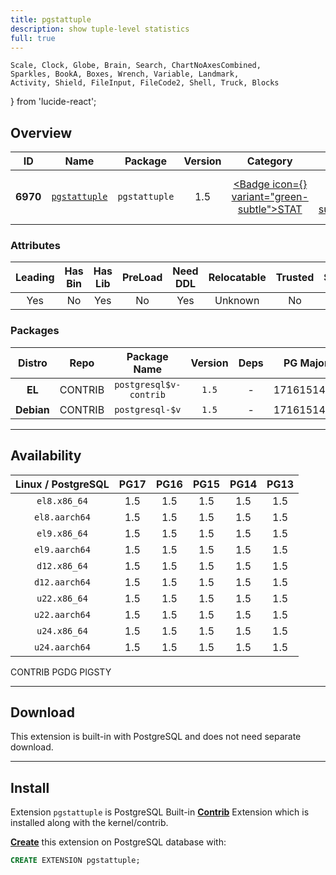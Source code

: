 ```yaml
---
title: pgstattuple
description: show tuple-level statistics
full: true
---
```


    Scale, Clock, Globe, Brain, Search, ChartNoAxesCombined,
    Sparkles, BookA, Boxes, Wrench, Variable, Landmark,
    Activity, Shield, FileInput, FileCode2, Shell, Truck, Blocks
} from 'lucide-react';

## Overview

| <TooltipIconButton tooltip="Extension unique identifier" side="top">ID</TooltipIconButton> | <TooltipIconButton tooltip="Extension name" side="top">Name</TooltipIconButton> | <TooltipIconButton tooltip="Package name for installation" side="top">Package</TooltipIconButton> | <TooltipIconButton tooltip="Latest available extension version" side="top">Version</TooltipIconButton> | <TooltipIconButton tooltip="Extension category" side="top">Category</TooltipIconButton> | <TooltipIconButton tooltip="Open source license" side="top">License</TooltipIconButton> | <TooltipIconButton tooltip="Programming language" side="top">Lang</TooltipIconButton> |
|:--------:|:--------:|:----------:|:--------------:|:---------------------------------------:|:------------------------------------------------------:|:----:|
| **6970** | [`pgstattuple`](https://www.postgresql.org/docs/current/pgstattuple.html) | `pgstattuple` | 1.5 | <a href="/ext/stat" className="no-underline"><Badge icon={<Activity />} variant="green-subtle">STAT</Badge></a> | <a href="/ext/list/license#postgresql" className="no-underline"><Badge icon={<Scale />} variant="blue-subtle">PostgreSQL</Badge></a> | <a href="/ext/list/lang#c"><Badge icon={<FileCode2 />} variant="blue-subtle">C</Badge></a> |

### Attributes

| <TooltipIconButton tooltip="The Primary Leading extension in the Package" side="top">Leading</TooltipIconButton> | <TooltipIconButton tooltip="Contains binary utils" side="top">Has Bin</TooltipIconButton> | <TooltipIconButton tooltip="Contains .so shared library files" side="top">Has Lib</TooltipIconButton> | <TooltipIconButton tooltip="Requires preloading via shared_preload_libraries" side="top">PreLoad</TooltipIconButton> | <TooltipIconButton tooltip="Requires CREATE EXTENSION DDL command" side="top">Need DDL</TooltipIconButton> | <TooltipIconButton tooltip="Can be installed in any schema" side="top">Relocatable</TooltipIconButton> | <TooltipIconButton tooltip="Can be created by non-superuser" side="top">Trusted</TooltipIconButton> | <TooltipIconButton tooltip="Schemas used by this extension" side="top">Schemas</TooltipIconButton> |
|:-------:|:-------:|:-------:|:-------:|:--------:|:-----------:|:-------:|:-------:|
| Yes | No | Yes | No | Yes | Unknown | No | - |

### Packages

| <TooltipIconButton tooltip="Linux distribution family, EL or Debian" side="top">Distro</TooltipIconButton> | <TooltipIconButton tooltip="Package repository" side="top">Repo</TooltipIconButton> | <TooltipIconButton tooltip="The RPM/DEB Package Name Pattern (replace $v with real pg major)" side="top">Package Name</TooltipIconButton> | <TooltipIconButton tooltip="Latest package version" side="top">Version</TooltipIconButton> | <TooltipIconButton tooltip="RPM/DEB Package dependencies" side="top">Deps</TooltipIconButton> | <TooltipIconButton tooltip="Available in these PostgreSQL Major Versions" side="top">PG Major</TooltipIconButton> |
|:----------:|:--------:|:------------------------:|:-----------:|:------------:|:------------------:|
|   **EL**   | <Badge variant="green-subtle"><span className="font-bold">CONTRIB</span></Badge> | `postgresql$v-contrib` | `1.5` | - | <Badge variant="green-subtle">17</Badge><Badge variant="green-subtle">16</Badge><Badge variant="green-subtle">15</Badge><Badge variant="green-subtle">14</Badge><Badge variant="green-subtle">13</Badge> |
| **Debian** | <Badge variant="green-subtle"><span className="font-bold">CONTRIB</span></Badge> | `postgresql-$v` | `1.5` | - | <Badge variant="green-subtle">17</Badge><Badge variant="green-subtle">16</Badge><Badge variant="green-subtle">15</Badge><Badge variant="green-subtle">14</Badge><Badge variant="green-subtle">13</Badge> |



------

## Availability

| <TooltipIconButton tooltip="Linux Distro Arch / PostgreSQL Major Version" side="top">Linux / PostgreSQL </TooltipIconButton> | **PG17** | **PG16** | **PG15** | **PG14** | **PG13** |
|:-----:|:-----:|:-----:|:-----:|:-----:|:-----:|
| `el8.x86_64` | <Badge variant="green-subtle">1.5</Badge> | <Badge variant="green-subtle">1.5</Badge> | <Badge variant="green-subtle">1.5</Badge> | <Badge variant="green-subtle">1.5</Badge> | <Badge variant="green-subtle">1.5</Badge> |
| `el8.aarch64` | <Badge variant="green-subtle">1.5</Badge> | <Badge variant="green-subtle">1.5</Badge> | <Badge variant="green-subtle">1.5</Badge> | <Badge variant="green-subtle">1.5</Badge> | <Badge variant="green-subtle">1.5</Badge> |
| `el9.x86_64` | <Badge variant="green-subtle">1.5</Badge> | <Badge variant="green-subtle">1.5</Badge> | <Badge variant="green-subtle">1.5</Badge> | <Badge variant="green-subtle">1.5</Badge> | <Badge variant="green-subtle">1.5</Badge> |
| `el9.aarch64` | <Badge variant="green-subtle">1.5</Badge> | <Badge variant="green-subtle">1.5</Badge> | <Badge variant="green-subtle">1.5</Badge> | <Badge variant="green-subtle">1.5</Badge> | <Badge variant="green-subtle">1.5</Badge> |
| `d12.x86_64` | <Badge variant="green-subtle">1.5</Badge> | <Badge variant="green-subtle">1.5</Badge> | <Badge variant="green-subtle">1.5</Badge> | <Badge variant="green-subtle">1.5</Badge> | <Badge variant="green-subtle">1.5</Badge> |
| `d12.aarch64` | <Badge variant="green-subtle">1.5</Badge> | <Badge variant="green-subtle">1.5</Badge> | <Badge variant="green-subtle">1.5</Badge> | <Badge variant="green-subtle">1.5</Badge> | <Badge variant="green-subtle">1.5</Badge> |
| `u22.x86_64` | <Badge variant="green-subtle">1.5</Badge> | <Badge variant="green-subtle">1.5</Badge> | <Badge variant="green-subtle">1.5</Badge> | <Badge variant="green-subtle">1.5</Badge> | <Badge variant="green-subtle">1.5</Badge> |
| `u22.aarch64` | <Badge variant="green-subtle">1.5</Badge> | <Badge variant="green-subtle">1.5</Badge> | <Badge variant="green-subtle">1.5</Badge> | <Badge variant="green-subtle">1.5</Badge> | <Badge variant="green-subtle">1.5</Badge> |
| `u24.x86_64` | <Badge variant="green-subtle">1.5</Badge> | <Badge variant="green-subtle">1.5</Badge> | <Badge variant="green-subtle">1.5</Badge> | <Badge variant="green-subtle">1.5</Badge> | <Badge variant="green-subtle">1.5</Badge> |
| `u24.aarch64` | <Badge variant="green-subtle">1.5</Badge> | <Badge variant="green-subtle">1.5</Badge> | <Badge variant="green-subtle">1.5</Badge> | <Badge variant="green-subtle">1.5</Badge> | <Badge variant="green-subtle">1.5</Badge> |

<Badge variant="green-subtle"><span className="font-black">CONTRIB</span></Badge> <Badge variant="blue-subtle"><span className="font-black">PGDG</span></Badge> <Badge variant="amber-subtle"><span className="font-black">PIGSTY</span></Badge>

------

## Download

This extension is built-in with PostgreSQL and does not need separate download.

------

## Install

Extension `pgstattuple` is PostgreSQL Built-in [**Contrib**](/docs/list/contrib) Extension which is installed along with the kernel/contrib.

[**Create**](/docs/pgsql/ext/create) this extension on PostgreSQL database with:

```sql
CREATE EXTENSION pgstattuple;
```



